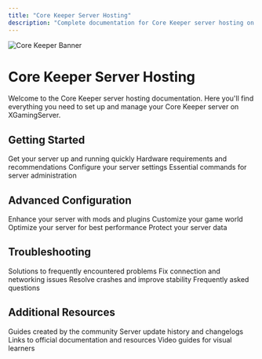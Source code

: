 ```yaml
---
title: "Core Keeper Server Hosting"
description: "Complete documentation for Core Keeper server hosting on XGamingServer"
---
```


<img
  src="/images/games/core-keeper/banner.jpg"
  alt="Core Keeper Banner"
  className="w-full rounded-lg"
/>

# Core Keeper Server Hosting

Welcome to the Core Keeper server hosting documentation. Here you'll find everything you need to set up and manage your Core Keeper server on XGamingServer.

## Getting Started

<CardGroup cols={2}>
  <Card title="Quick Setup" icon="bolt" href="./setup">
    Get your server up and running quickly
  </Card>
  <Card title="Server Requirements" icon="server" href="./requirements">
    Hardware requirements and recommendations
  </Card>
  <Card title="Configuration" icon="sliders" href="./configuration">
    Configure your server settings
  </Card>
  <Card title="Admin Commands" icon="terminal" href="./admin-commands">
    Essential commands for server administration
  </Card>
</CardGroup>

## Advanced Configuration

<CardGroup cols={2}>
  <Card title="Mods & Plugins" icon="puzzle-piece" href="./mods">
    Enhance your server with mods and plugins
  </Card>
  <Card title="World Settings" icon="globe" href="./world-settings">
    Customize your game world
  </Card>
  <Card title="Performance Optimization" icon="gauge-high" href="./performance">
    Optimize your server for best performance
  </Card>
  <Card title="Backups & Restores" icon="database" href="./backups">
    Protect your server data
  </Card>
</CardGroup>

## Troubleshooting

<CardGroup cols={2}>
  <Card title="Common Issues" icon="triangle-exclamation" href="./common-issues">
    Solutions to frequently encountered problems
  </Card>
  <Card title="Connection Problems" icon="network-wired" href="./connection-issues">
    Fix connection and networking issues
  </Card>
  <Card title="Crashes & Stability" icon="bomb" href="./crashes">
    Resolve crashes and improve stability
  </Card>
  <Card title="FAQs" icon="circle-question" href="./faq">
    Frequently asked questions
  </Card>
</CardGroup>

## Additional Resources

<CardGroup cols={2}>
  <Card title="Community Guides" icon="users" href="./community-guides">
    Guides created by the community
  </Card>
  <Card title="Update History" icon="clock-rotate-left" href="./updates">
    Server update history and changelogs
  </Card>
  <Card title="Official Resources" icon="link" href="./resources">
    Links to official documentation and resources
  </Card>
  <Card title="Video Tutorials" icon="video" href="./videos">
    Video guides for visual learners
  </Card>
</CardGroup>
